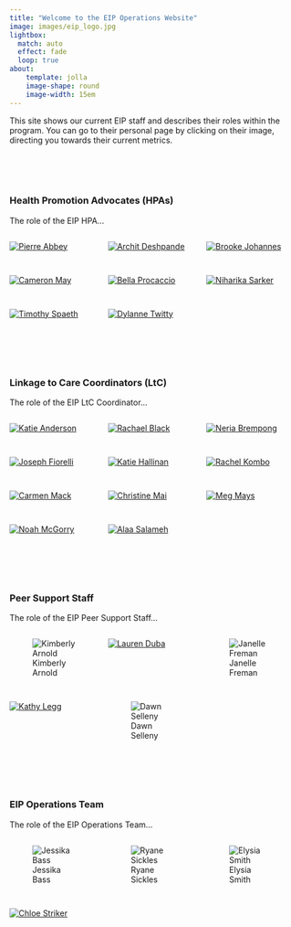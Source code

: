 ```yaml
---
title: "Welcome to the EIP Operations Website"
image: images/eip_logo.jpg
lightbox:
  match: auto
  effect: fade
  loop: true
about:
    template: jolla
    image-shape: round
    image-width: 15em
---
```


:::{#hero-heading}
This site shows our current EIP staff and describes their roles within the program. You can go to their personal page by clicking on their image, directing you towards their current metrics.
:::

<br>
<br>
<br>

### Health Promotion Advocates (HPAs)

The role of the EIP HPA...

::: {style="display: grid;grid-template-columns: repeat(auto-fill, minmax(150px, 1fr));grid-gap: 1em;" layout-valign="bottom"}
[![Pierre Abbey](images/blank_staff.jpg){group="hpa-gallery"}](p_abbey.html "Pierre Abbey")

[![Archit Deshpande](images/a_deshpande.jpg){group="hpa-gallery"}](a_deshpande.html "Archit Deshpande")

[![Brooke Johannes](images/b_johannes.jpg){group="hpa-gallery"}](b_johannes.html "Brooke Johannes")

[![Cameron May](images/c_may.jpg){group="hpa-gallery"}](c_may.html "Cameron May")

[![Bella Procaccio](images/b_procaccio.jpg){group="hpa-gallery"}](b_procaccio.html "Bella Procaccio")

[![Niharika Sarker](images/n_sarker.jpg){group="hpa-gallery"}](n_sarker.html "Niharika Sarker")

[![Timothy Spaeth](images/t_spaeth.jpg){group="hpa-gallery"}](t_spaeth.html "Timothy Spaeth")

[![Dylanne Twitty](images/blank_staff.jpg){group="hpa-gallery"}](d_twitty.html "Dylanne Twitty")
:::


<br>
<br>
<br>


### Linkage to Care Coordinators (LtC)

The role of the EIP LtC Coordinator...

::: {style="display: grid;grid-template-columns: repeat(auto-fill, minmax(150px, 1fr));grid-gap: 1em;" layout-valign="bottom"}
[![Katie Anderson](images/k_anderson.jpg){group="ltc-gallery"}](k_anderson.html "Katie Anderson")

[![Rachael Black](images/r_black.jpg){group="ltc-gallery"}](r_black.html "Rachael Black")

[![Neria Brempong](images/n_brempong.jpg){group="ltc-gallery"}](n_brempong.html "Neria Brempong")

[![Joseph Fiorelli](images/j_fiorelli.jpg){group="ltc-gallery"}](j_fiorelli.html "Joseph Fiorelli")

[![Katie Hallinan](images/k_hallinan.jpg){group="ltc-gallery"}](k_hallinan.html "Katie Hallinan")

[![Rachel Kombo](images/r_kombo.jpg){group="ltc-gallery"}](r_kombo.html "Rachel Kombo")

[![Carmen Mack](images/blank_staff.jpg){group="ltc-gallery"}](c_mack.html "Carmen Mack")

[![Christine Mai](images/blank_staff.jpg){group="ltc-gallery"}](c_mai.html "Christine Mai")

[![Meg Mays](images/m_mays.jpg){group="ltc-gallery"}](m_mays.html "Meg Mays")

[![Noah McGorry](images/n_mcGorry.jpg){group="ltc-gallery"}](n_mcgorry.html "Noah McGorry")

[![Alaa Salameh](images/a_salameh.jpg){group="ltc-gallery"}](a_salameh.html "Alaa Salameh")
:::


<br>
<br>
<br>


### Peer Support Staff

The role of the EIP Peer Support Staff...

::: {style="display: grid;grid-template-columns: repeat(auto-fill, minmax(150px, 1fr));grid-gap: 1em;" layout-valign="bottom"}
![Kimberly Arnold](images/k_arnold.jpg){group="peer-gallery" fig-alt="Kimberly Arnold"}

[![Lauren Duba](images/l_duba.jpg){group="peer-gallery"}](l_duba.html "Lauren Duba")

![Janelle Freman](images/j_freman.jpg){group="peer-gallery" fig-alt="Janelle Freman"}

[![Kathy Legg](images/k_legg.jpg){group="peer-gallery"}](k_legg.html "Kathy Legg")

![Dawn Selleny](images/d_selleny.jpg){group="peer-gallery" fig-alt="Dawn Selleny"}
:::


<br>
<br>
<br>


### EIP Operations Team

The role of the EIP Operations Team...

::: {style="display: grid;grid-template-columns: repeat(auto-fill, minmax(150px, 1fr));grid-gap: 1em;" layout-valign="bottom"}
![Jessika Bass](images/j_bass.jpg){group="ops-gallery" fig-alt="Jessika Bass"}

![Ryane Sickles](images/r_sickles.jpg){group="ops-gallery" fig-alt="Ryane Sickles"}

![Elysia Smith](images/e_smith.jpg){group="ops-gallery" fig-alt="Elysia Smith"}

[![Chloe Striker](images/c_striker.jpg){group="ops-gallery"}](c_striker.html "Chloe Striker")
:::








